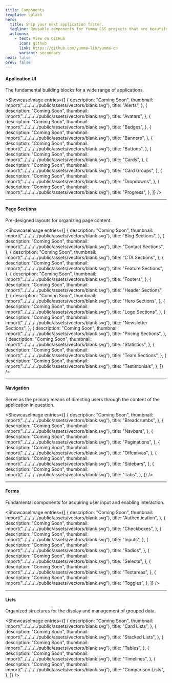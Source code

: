 ```yaml
---
title: Components
template: splash
hero:
  title: Ship your next application faster.
  tagline: Reusable components for Yumma CSS projects that are beautiful, mobile-friendly, and highly customizable.
  actions:
    - text: View on GitHub
      icon: github
      link: https://github.com/yumma-lib/yumma-cn
      variant: secondary
next: false
prev: false
---
```


#### Application UI

 The fundamental building blocks for a wide range of applications.

<ShowcaseImage
  entries={[
    {
      description: "Coming Soon",
      thumbnail: import("../../../../public/assets/vectors/blank.svg"),
      title: "Alerts",
    },
    {
      description: "Coming Soon",
      thumbnail: import("../../../../public/assets/vectors/blank.svg"),
      title: "Avatars",
    },
    {
      description: "Coming Soon",
      thumbnail: import("../../../../public/assets/vectors/blank.svg"),
      title: "Badges",
    },
    {
      description: "Coming Soon",
      thumbnail: import("../../../../public/assets/vectors/blank.svg"),
      title: "Banners",
    },
    {
      description: "Coming Soon",
      thumbnail: import("../../../../public/assets/vectors/blank.svg"),
      title: "Buttons",
    },
    {
      description: "Coming Soon",
      thumbnail: import("../../../../public/assets/vectors/blank.svg"),
      title: "Cards",
    },
    {
      description: "Coming Soon",
      thumbnail: import("../../../../public/assets/vectors/blank.svg"),
      title: "Card Groups",
    },
    {
      description: "Coming Soon",
      thumbnail: import("../../../../public/assets/vectors/blank.svg"),
      title: "Dropdowns",
    },
    {
      description: "Coming Soon",
      thumbnail: import("../../../../public/assets/vectors/blank.svg"),
      title: "Progress",
    },
  ]}
/>

---

#### Page Sections

Pre-designed layouts for organizing page content.

<ShowcaseImage
  entries={[
    {
      description: "Coming Soon",
      thumbnail: import("../../../../public/assets/vectors/blank.svg"),
      title: "Blog Sections",
    },
    {
      description: "Coming Soon",
      thumbnail: import("../../../../public/assets/vectors/blank.svg"),
      title: "Contact Sections",
    },
    {
      description: "Coming Soon",
      thumbnail: import("../../../../public/assets/vectors/blank.svg"),
      title: "CTA Sections",
    },
    {
      description: "Coming Soon",
      thumbnail: import("../../../../public/assets/vectors/blank.svg"),
      title: "Feature Sections",
    },
    {
      description: "Coming Soon",
      thumbnail: import("../../../../public/assets/vectors/blank.svg"),
      title: "Footers",
    },
    {
      description: "Coming Soon",
      thumbnail: import("../../../../public/assets/vectors/blank.svg"),
      title: "Header Sections",
    },
    {
      description: "Coming Soon",
      thumbnail: import("../../../../public/assets/vectors/blank.svg"),
      title: "Hero Sections",
    },
    {
      description: "Coming Soon",
      thumbnail: import("../../../../public/assets/vectors/blank.svg"),
      title: "Logo Sections",
    },
    {
      description: "Coming Soon",
      thumbnail: import("../../../../public/assets/vectors/blank.svg"),
      title: "Newsletter Sections",
    },
    {
      description: "Coming Soon",
      thumbnail: import("../../../../public/assets/vectors/blank.svg"),
      title: "Pricing Sections",
    },
    {
      description: "Coming Soon",
      thumbnail: import("../../../../public/assets/vectors/blank.svg"),
      title: "Statistics",
    },
    {
      description: "Coming Soon",
      thumbnail: import("../../../../public/assets/vectors/blank.svg"),
      title: "Team Sections",
    },
    {
      description: "Coming Soon",
      thumbnail: import("../../../../public/assets/vectors/blank.svg"),
      title: "Testimonials",
    },
  ]}
/>

---

#### Navigation

Serve as the primary means of directing users through the content of the application in question.

<ShowcaseImage
  entries={[
    {
      description: "Coming Soon",
      thumbnail: import("../../../../public/assets/vectors/blank.svg"),
      title: "Breadcrumbs",
    },
    {
      description: "Coming Soon",
      thumbnail: import("../../../../public/assets/vectors/blank.svg"),
      title: "Navbars",
    },
    {
      description: "Coming Soon",
      thumbnail: import("../../../../public/assets/vectors/blank.svg"),
      title: "Paginations",
    },
    {
      description: "Coming Soon",
      thumbnail: import("../../../../public/assets/vectors/blank.svg"),
      title: "Offcanvas",
    },
    {
      description: "Coming Soon",
      thumbnail: import("../../../../public/assets/vectors/blank.svg"),
      title: "Sidebars",
    },
    {
      description: "Coming Soon",
      thumbnail: import("../../../../public/assets/vectors/blank.svg"),
      title: "Tabs",
    },
  ]}
/>

---

#### Forms

Fundamental components for acquiring user input and enabling interaction.

<ShowcaseImage
  entries={[
    {
      description: "Coming Soon",
      thumbnail: import("../../../../public/assets/vectors/blank.svg"),
      title: "Authentication",
    },
    {
      description: "Coming Soon",
      thumbnail: import("../../../../public/assets/vectors/blank.svg"),
      title: "Checkboxes",
    },
    {
      description: "Coming Soon",
      thumbnail: import("../../../../public/assets/vectors/blank.svg"),
      title: "Inputs",
    },
    {
      description: "Coming Soon",
      thumbnail: import("../../../../public/assets/vectors/blank.svg"),
      title: "Radios",
    },
    {
      description: "Coming Soon",
      thumbnail: import("../../../../public/assets/vectors/blank.svg"),
      title: "Selects",
    },
    {
      description: "Coming Soon",
      thumbnail: import("../../../../public/assets/vectors/blank.svg"),
      title: "Textareas",
    },
    {
      description: "Coming Soon",
      thumbnail: import("../../../../public/assets/vectors/blank.svg"),
      title: "Toggles",
    },
  ]}
/>

---

#### Lists

Organized structures for the display and management of grouped data.

<ShowcaseImage
  entries={[
    {
      description: "Coming Soon",
      thumbnail: import("../../../../public/assets/vectors/blank.svg"),
      title: "Card Lists",
    },
    {
      description: "Coming Soon",
      thumbnail: import("../../../../public/assets/vectors/blank.svg"),
      title: "Stacked Lists",
    },
    {
      description: "Coming Soon",
      thumbnail: import("../../../../public/assets/vectors/blank.svg"),
      title: "Tables",
    },
    {
      description: "Coming Soon",
      thumbnail: import("../../../../public/assets/vectors/blank.svg"),
      title: "Timelines",
    },
    {
      description: "Coming Soon",
      thumbnail: import("../../../../public/assets/vectors/blank.svg"),
      title: "Comparison Lists",
    },
  ]}
/>
